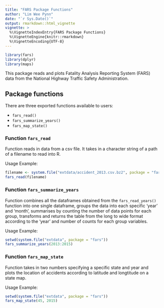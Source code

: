 ```yaml
---
title: "FARS Package Functions"
author: "Lim Wee Pynn"
date: "`r Sys.Date()`"
output: rmarkdown::html_vignette
vignette: >
  %\VignetteIndexEntry{FARS Package Functions}
  %\VignetteEngine{knitr::rmarkdown}
  %\VignetteEncoding{UTF-8}
---
```


```r
library(fars)
library(dplyr)
library(maps)
```

This package reads and plots Fatality Analysis Reporting System (FARS) data from the National Highway Traffic Safety Administration.

## Package functions

There are three exported functions available to users:

- `fars_read()`
- `fars_summarize_years()`
- `fars_map_state()`

### Function ```fars_read```

Function reads in data from a csv file. It takes in a character string of a path of a filename to read into R.

Usage Example:
```r
filename <- system.file("extdata/accident_2013.csv.bz2", package = "fars")
fars_read(filename)
```

### Function ```fars_summarize_years```

Function combines all the dataframes obtained from the `fars_read_years()` function into one single dataframe, groups the data into each specific 'year' and 'month', summarises by counting the number of data points for each group, transforms and returns the table from the long to wide format according to the 'year' and number of counts for each group variables.

Usage Example:
```r
setwd(system.file("extdata", package = "fars"))
fars_summarize_years(2013:2015)
```

### Function ```fars_map_state```

Function takes in two numbers specifying a specific state and year and plots the location of accidents according to latitude and longtitude on a state map.

Usage Example:
```r
setwd(system.file("extdata", package = "fars"))
fars_map_state(45, 2015)
```

